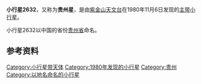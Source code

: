 {{Infobox Planet  
| name = 2632 Guizhou
| image = 
| caption = 
| discovery=yes | physical_characteristics = yes | bgcolour=#FFFFC0
| discovery_ref = 
| discoverer = [[紫金山天文台|紫金山天文台]]
| discovery_site = [[南京|南京]]
| discovered =  1980年11月6日
| mp_name = 2632
| alt_names = 1980 VJ1
| named_after = [[贵州省|贵州省]]
| mp_category=[[小行星带|主带]]
| orbit_ref = <ref>[http://ssd.jpl.nasa.gov/sbdb.cgi?sstr=2632+Guizhou 2632 Guizhou (1980 VJ1)]</ref>
| epoch = 2011年8月27日
| semimajor=
| perihelion=2.7256187[[天文单位|AU]]
| aphelion= 3.0391844AU
| eccentricity =0.1031743
| period = 1935.2362440[[日|地球日]] 
| inclination=10.47054[[角度|°]]
| asc_node=18.62590°
| arg_peri=311.62518°
| mean_anomaly=358.31905°
| avg_speed=
 | dimensions=
 | mass=
 | density=
 | surface_grav=
 | escape_velocity=
 | rotation=
 | spectral_type=
 | magnitude=11.40
 | abs_magnitude=
 | albedo= 0.0576
 | single_temperature=
}}
'''小行星2632'''，又称为'''贵州星'''，是由[[紫金山天文台|紫金山天文台]]在1980年11月6日发现的[[小行星带|主带]][[小行星|小行星]]。

小行星2632以中国的省份[[贵州省|贵州省]]命名。

== 参考资料 ==
{{Reflist}}

{{Minor Planet Number|(2631)[[小行星2631|小行星2631]]|(2633)[[小行星2633|小行星2633]]}}

[[Category:小行星带天体|Category:小行星带天体]]
[[Category:1980年发现的小行星|Category:1980年发现的小行星]]
[[Category:贵州|Category:贵州]]
[[Category:以地名命名的小行星|Category:以地名命名的小行星]]
